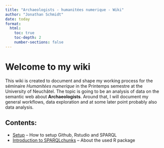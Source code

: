 ```yaml
---
title: "Archaeologists - humanitées numerique - Wiki"
author: "Jonathan Schmidt"
date: today
format:
  html:
    toc: true
    toc-depth: 2
    number-sections: false
---
```


# Welcome to my wiki

This wiki is created to document and shape my working process for the séminaire *Humanitées numerique* in the Printemps semestre at the University of Neuchâtel. The topic is going to be an analysis of data on the semantic web about **Archaeologists**. Around that, I will document my general workflows, data exploration and at some later point probably also data analysis.  


## Contents:
- [Setup](Setup.qmd) – How to setup Github, Rstudio and SPARQL  
- [Introduction to SPARQLchunks](Introduction-SPARQLchunks.qmd) – About the used R package  

